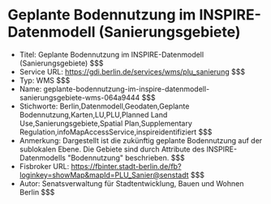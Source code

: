 # Geplante Bodennutzung im INSPIRE-Datenmodell (Sanierungsgebiete)
- Titel: Geplante Bodennutzung im INSPIRE-Datenmodell (Sanierungsgebiete) $$$
- Service URL: https://gdi.berlin.de/services/wms/plu_sanierung $$$
- Typ: WMS $$$
- Name: geplante-bodennutzung-im-inspire-datenmodell-sanierungsgebiete-wms-064a9444 $$$
- Stichworte: Berlin,Datenmodell,Geodaten,Geplante Bodennutzung,Karten,LU,PLU,Planned Land Use,Sanierungsgebiete,Spatial Plan,Supplementary Regulation,infoMapAccessService,inspireidentifiziert $$$
- Anmerkung: Dargestellt ist die zukünftig geplante Bodennutzung auf der sublokalen Ebene. Die Gebiete sind durch Attribute des INSPIRE-Datenmodells "Bodennutzung" beschrieben. $$$
- Fisbroker URL: https://fbinter.stadt-berlin.de/fb?loginkey=showMap&mapId=PLU_Sanier@senstadt $$$
- Autor: Senatsverwaltung für Stadtentwicklung, Bauen und Wohnen Berlin $$$
